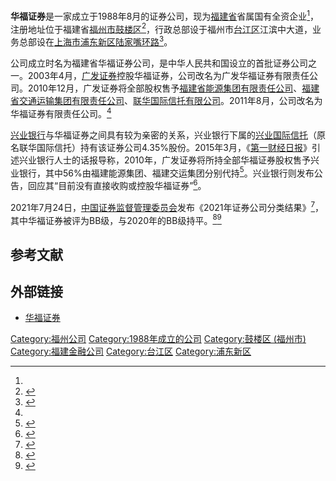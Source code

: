 '''华福证券'''是一家成立于1988年8月的证券公司，现为[[福建省|福建省]]省属国有全资企业<ref name="hfzq-About" />，注册地址位于福建省[[福州市|福州市]][[鼓楼区_(福州市)|鼓楼区]]<ref name="finance.ce.cn">{{Cite news |url=http://finance.ce.cn/sub/ylnzt/ghzq/xgjj/201612/22/t20161222_19000999.shtml |title=华福证券 |date=2016-12-22 |work=中国经济网 |accessdate=2021-01-01}}</ref>，行政总部设于福州市[[台江区|台江区]]江滨中大道，业务总部设在[[上海市|上海市]][[浦东新区|浦东新区]][[陆家嘴环路|陆家嘴环路]]<ref name="hfzq-About">{{Cite web |title=公司简介 |url=https://www.hfzq.com.cn/About.aspx |accessdate=2021-01-01 |publisher=华福证券 |archive-date=2020-08-05 |archive-url=https://web.archive.org/web/20200805124449/https://www.hfzq.com.cn/About.aspx |dead-url=no }}</ref>。

公司成立时名为福建省华福证券公司，是中华人民共和国设立的首批证券公司之一。2003年4月，[[广发证券|广发证券]]控股华福证券，公司改名为广发华福证券有限责任公司。2010年12月，广发证券将全部股权售予[[福建省能源集团有限责任公司|福建省能源集团有限责任公司]]、[[福建省交通运输集团有限责任公司|福建省交通运输集团有限责任公司]]、[[联华国际信托有限公司|联华国际信托有限公司]]。2011年8月，公司改名为华福证券有限责任公司。<ref name="finance.ce.cn" />

[[兴业银行|兴业银行]]与华福证券之间具有较为亲密的关系，兴业银行下属的[[兴业国际信托|兴业国际信托]]（原名联华国际信托）持有该证券公司4.35%股份。2015年3月，《[[第一财经日报|第一财经日报]]》引述兴业银行人士的话报导称，2010年，广发证券将所持全部华福证券股权售予兴业银行，其中56%由福建能源集团、福建交运集团分别代持<ref>{{cite news |title=兴业银行原持有华福证券60.35%股权 其中56%为代持 |url=https://www.yicai.com/news/4583398.html |accessdate=2021-08-15 |work=第一财经日报 |date=2015-03-09 |archive-date=2021-08-15 |archive-url=https://web.archive.org/web/20210815070231/https://www.yicai.com/news/4583398.html }}</ref>。兴业银行则发布公告，回应其“目前没有直接收购或控股华福证券”<ref>{{cite news |title=兴业银行被传收购华福证券背后 |url=http://www.time-weekly.com/post/28918 |accessdate=2021-08-15 |work=[[时代周报|时代周报]] |date=2015-03-17 |archive-date=2021-08-15 |archive-url=https://web.archive.org/web/20210815070238/http://www.time-weekly.com/post/28918 }}</ref>。

2021年7月24日，[[中国证券监督管理委员会|中国证券监督管理委员会]]发布《2021年证券公司分类结果》<ref>{{cite news |title=103家券商2021年度评级“放榜” 26升27降 八成上市券商跻身A类 |url=https://finance.huanqiu.com/article/445pjUgA01M |accessdate=2021-11-19 |work=环球网 |archive-date=2021-11-14 |archive-url=https://web.archive.org/web/20211114033747/https://finance.huanqiu.com/article/445pjUgA01M |dead-url=no }}</ref>，其中华福证券被评为BB级，与2020年的BB级持平。<ref>{{cite news |title=百家券商分类榜单出炉，海通证券降BBB级、恒泰国都连降四级 |url=https://www.jiemian.com/article/6435301.html |accessdate=2021-11-19 |work=界面新闻 |archive-date=2021-11-14 |archive-url=https://web.archive.org/web/20211114033720/https://www.jiemian.com/article/6435301.html |dead-url=no }}</ref><ref>{{cite news |title=券商新座次表出炉：兴业证券等3家新晋AA，海通跌出A类 |url=https://www.yicai.com/news/101120015.html |accessdate=2021-11-19 |work=一财网 |archive-date=2021-11-27 |archive-url=https://web.archive.org/web/20211127012515/https://www.yicai.com/news/101120015.html |dead-url=no }}</ref>

==参考文献==
{{reflist}}

== 外部链接 ==
* [https://www.hfzq.com.cn/ 华福证券] {{Wayback|url=https://www.hfzq.com.cn/ |date=20201130072343 }}

{{中华人民共和国证券公司分类}}
{{中华人民共和国证券公司}}

[[Category:福州公司|Category:福州公司]]
[[Category:1988年成立的公司|Category:1988年成立的公司]]
[[Category:鼓楼区_(福州市)|Category:鼓楼区 (福州市)]]
[[Category:福建金融公司|Category:福建金融公司]]
[[Category:台江区|Category:台江区]]
[[Category:浦东新区|Category:浦东新区]]